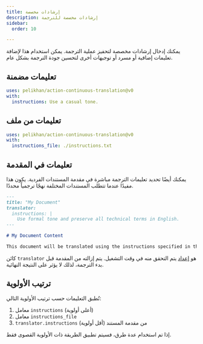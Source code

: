 ```yaml
---
title: إرشادات مخصصة
description: إرشادات مخصصة للترجمة
sidebar:
  order: 10

---
```


يمكنك إدخال إرشادات مخصصة لتحفيز عملية الترجمة. يمكن استخدام هذا لإضافة تعليمات إضافية أو مسرد أو توجيهات أخرى لتحسين جودة الترجمة بشكل عام.

## تعليمات مضمنة

```yaml title=".github/workflows/ct.yml" "instructions: Use a casual tone."
uses: pelikhan/action-continuous-translation@v0
with:
  instructions: Use a casual tone.
```

## تعليمات من ملف

```yaml title=".github/workflows/ct.yml" "instructions_file: ./instructions.txt"
uses: pelikhan/action-continuous-translation@v0
with:
  instructions_file: ./instructions.txt
```

## تعليمات في المقدمة

يمكنك أيضًا تحديد تعليمات الترجمة مباشرة في مقدمة المستندات الفردية. يكون هذا مفيدًا عندما تتطلب المستندات المختلفة نهجًا ترجمياً محددًا.

```markdown title="example.md"
---
title: "My Document"
translator:
  instructions: |
    Use formal tone and preserve all technical terms in English.
---

# My Document Content

This document will be translated using the instructions specified in the frontmatter.
```

كائن `translator` هو [إعداد](../../reference/configuration/) يتم التحقق منه في وقت التشغيل. يتم إزالته من المقدمة قبل بدء الترجمة، لذلك لا يؤثر على النتيجة النهائية.

## ترتيب الأولوية

تُطبق التعليمات حسب ترتيب الأولوية التالي:

1. معامل `instructions` (أعلى أولوية)
2. معامل `instructions_file`
3. `translator.instructions` من مقدمة المستند (أقل أولوية)

إذا تم استخدام عدة طرق، فسيتم تطبيق الطريقة ذات الأولوية القصوى فقط.
